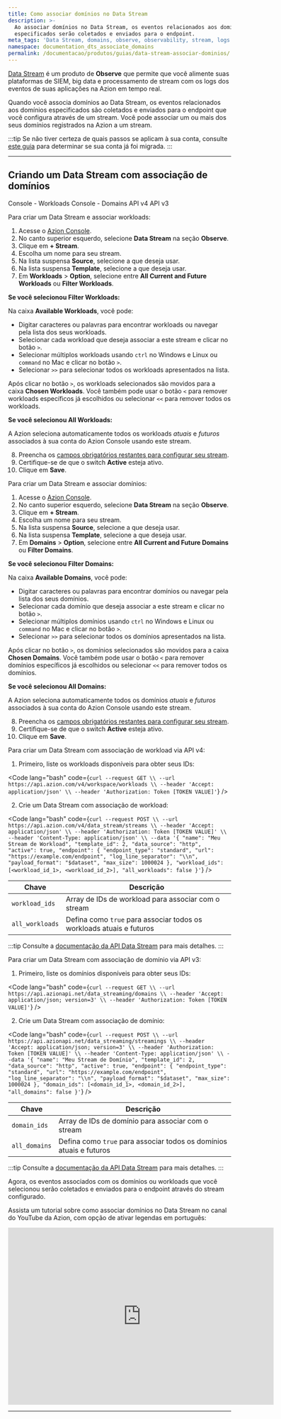 ```yaml
---
title: Como associar domínios no Data Stream
description: >-
  Ao associar domínios no Data Stream, os eventos relacionados aos domínios
  especificados serão coletados e enviados para o endpoint.
meta_tags: 'Data Stream, domains, observe, observability, stream, logs'
namespace: documentation_dts_associate_domains
permalink: /documentacao/produtos/guias/data-stream-associar-dominios/
---
```



<Apiv4Rollout />

[Data Stream](/pt-br/documentacao/produtos/observe/data-stream/) é um produto de **Observe** que permite que você alimente suas plataformas de SIEM, big data e processamento de stream com os logs dos eventos de suas aplicações na Azion em tempo real.

Quando você associa domínios ao Data Stream, os eventos relacionados aos domínios especificados são coletados e enviados para o endpoint que você configura através de um stream. Você pode associar um ou mais dos seus domínios registrados na Azion a um stream.

:::tip
Se não tiver certeza de quais passos se aplicam à sua conta, consulte [este guia](/pt-br/documentacao/produtos/guias/verificar-migracao-conta/) para determinar se sua conta já foi migrada.
:::

---

## Criando um Data Stream com associação de domínios

<Tabs client:visible>
<Fragment slot="tab.consoleworkloads">Console - Workloads</Fragment>
<Fragment slot="tab.consoledomain">Console - Domains</Fragment>
<Fragment slot="tab.apiv4">API v4</Fragment>
<Fragment slot="tab.apiv3">API v3</Fragment>

<Fragment slot="panel.consoleworkloads">

Para criar um Data Stream e associar workloads:

1. Acesse o [Azion Console](https://console.azion.com).
2. No canto superior esquerdo, selecione **Data Stream** na seção **Observe**.
3. Clique em **+ Stream**.
4. Escolha um nome para seu stream.
5. Na lista suspensa **Source**, selecione a que deseja usar.
6. Na lista suspensa **Template**, selecione a que deseja usar.
7. Em **Workloads** > **Option**, selecione entre **All Current and Future Workloads** ou **Filter Workloads**.

**Se você selecionou Filter Workloads:**

Na caixa **Available Workloads**, você pode:
- Digitar caracteres ou palavras para encontrar workloads ou navegar pela lista dos seus workloads.
- Selecionar cada workload que deseja associar a este stream e clicar no botão `>`.
- Selecionar múltiplos workloads usando `ctrl` no Windows e Linux ou `command` no Mac e clicar no botão `>`.
- Selecionar `>>` para selecionar todos os workloads apresentados na lista.

Após clicar no botão `>`, os workloads selecionados são movidos para a caixa **Chosen Workloads**. Você também pode usar o botão `<` para remover workloads específicos já escolhidos ou selecionar `<<` para remover todos os workloads.

**Se você selecionou All Workloads:**

A Azion seleciona automaticamente todos os workloads *atuais* e *futuros* associados à sua conta do Azion Console usando este stream.

8. Preencha os [campos obrigatórios restantes para configurar seu stream](/pt-br/documentacao/produtos/guias/como-usar-data-stream/).
9. Certifique-se de que o switch **Active** esteja ativo.
10. Clique em **Save**.

</Fragment>

<Fragment slot="panel.consoledomain">

Para criar um Data Stream e associar domínios:

1. Acesse o [Azion Console](https://console.azion.com).
2. No canto superior esquerdo, selecione **Data Stream** na seção **Observe**.
3. Clique em **+ Stream**.
4. Escolha um nome para seu stream.
5. Na lista suspensa **Source**, selecione a que deseja usar.
6. Na lista suspensa **Template**, selecione a que deseja usar.
7. Em **Domains** > **Option**, selecione entre **All Current and Future Domains** ou **Filter Domains**.

**Se você selecionou Filter Domains:**

Na caixa **Available Domains**, você pode:
- Digitar caracteres ou palavras para encontrar domínios ou navegar pela lista dos seus domínios.
- Selecionar cada domínio que deseja associar a este stream e clicar no botão `>`.
- Selecionar múltiplos domínios usando `ctrl` no Windows e Linux ou `command` no Mac e clicar no botão `>`.
- Selecionar `>>` para selecionar todos os domínios apresentados na lista.

Após clicar no botão `>`, os domínios selecionados são movidos para a caixa **Chosen Domains**. Você também pode usar o botão `<` para remover domínios específicos já escolhidos ou selecionar `<<` para remover todos os domínios.

**Se você selecionou All Domains:**

A Azion seleciona automaticamente todos os domínios *atuais* e *futuros* associados à sua conta do Azion Console usando este stream.

8. Preencha os [campos obrigatórios restantes para configurar seu stream](/pt-br/documentacao/produtos/guias/como-usar-data-stream/).
9. Certifique-se de que o switch **Active** esteja ativo.
10. Clique em **Save**.

</Fragment>

<Fragment slot="panel.apiv4">

Para criar um Data Stream com associação de workload via API v4:

1. Primeiro, liste os workloads disponíveis para obter seus IDs:

<Code lang="bash" code={`curl --request GET \\
  --url https://api.azion.com/v4/workspace/workloads \\
  --header 'Accept: application/json' \\
  --header 'Authorization: Token [TOKEN VALUE]'`} />

2. Crie um Data Stream com associação de workload:

<Code lang="bash" code={`curl --request POST \\
  --url https://api.azion.com/v4/data_stream/streams \\
  --header 'Accept: application/json' \\
  --header 'Authorization: Token [TOKEN VALUE]' \\
  --header 'Content-Type: application/json' \\
  --data '{
    "name": "Meu Stream de Workload",
    "template_id": 2,
    "data_source": "http",
    "active": true,
    "endpoint": {
      "endpoint_type": "standard",
      "url": "https://example.com/endpoint",
      "log_line_separator": "\\n",
      "payload_format": "$dataset",
      "max_size": 1000024
    },
    "workload_ids": [<workload_id_1>, <workload_id_2>],
    "all_workloads": false
  }'`} />

| Chave | Descrição |
| --- | --- |
| `workload_ids` | Array de IDs de workload para associar com o stream |
| `all_workloads` | Defina como `true` para associar todos os workloads atuais e futuros |

:::tip
Consulte a [documentação da API Data Stream](https://api.azion.com/v4#/operations/GetDataStreamStreams) para mais detalhes.
:::

</Fragment>

<Fragment slot="panel.apiv3">

Para criar um Data Stream com associação de domínio via API v3:

1. Primeiro, liste os domínios disponíveis para obter seus IDs:

<Code lang="bash" code={`curl --request GET \\
  --url https://api.azionapi.net/data_streaming/domains \\
  --header 'Accept: application/json; version=3' \\
  --header 'Authorization: Token [TOKEN VALUE]'`} />

2. Crie um Data Stream com associação de domínio:

<Code lang="bash" code={`curl --request POST \\
  --url https://api.azionapi.net/data_streaming/streamings \\
  --header 'Accept: application/json; version=3' \\
  --header 'Authorization: Token [TOKEN VALUE]' \\
  --header 'Content-Type: application/json' \\
  --data '{
    "name": "Meu Stream de Domínio",
    "template_id": 2,
    "data_source": "http",
    "active": true,
    "endpoint": {
      "endpoint_type": "standard",
      "url": "https://example.com/endpoint",
      "log_line_separator": "\\n",
      "payload_format": "$dataset",
      "max_size": 1000024
    },
    "domain_ids": [<domain_id_1>, <domain_id_2>],
    "all_domains": false
  }'`} />

| Chave | Descrição |
| --- | --- |
| `domain_ids` | Array de IDs de domínio para associar com o stream |
| `all_domains` | Defina como `true` para associar todos os domínios atuais e futuros |

:::tip
Consulte a [documentação da API Data Stream](https://api.azionapi.net/api/v3#/Data%20Stream) para mais detalhes.
:::

</Fragment>

</Tabs>

Agora, os eventos associados com os domínios ou workloads que você selecionou serão coletados e enviados para o endpoint através do stream configurado.

Assista um tutorial sobre como associar domínios no Data Stream no canal do YouTube da Azion, com opção de ativar legendas em português:

<iframe
   src="https://www.youtube.com/embed/soyIbJW0VdQ"
   loading="lazy"
   width="600"
   height="400"
   title="How to associate domains on Data Stream"
   frameborder="0"
   allow="accelerometer; autoplay; clipboard-write; encrypted-media; gyroscope; picture-in-picture; web-share"
   allowfullscreen></iframe>

---








